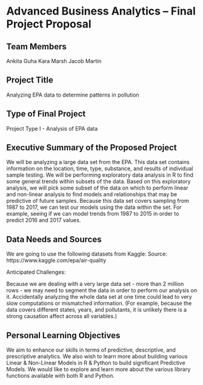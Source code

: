 
Advanced Business Analytics – Final Project Proposal
====================================================

Team Members
------------
Ankita Guha
Kara Marsh
Jacob Martin

Project Title
-------------
Analyzing EPA data to determine patterns in pollution

Type of Final Project
---------------------
Project Type I - Analysis of EPA data


Executive Summary of the Proposed Project
-----------------------------------------
We will be analyzing a large data set from the EPA. This data set contains information on the location, time, type, substance, and results of individual sample testing. We will be performing exploratory data analysis in R to find some general trends within subsets of the data. Based on this exploratory analysis, we will pick some subset of the data on which to perform linear and non-linear analysis to find models and relationships that may be predictive of future samples. Because this data set covers sampling from 1987 to 2017, we can test our models using the data within the set. For example, seeing if we can model trends from 1987 to 2015 in order to predict 2016 and 2017 values. 


Data Needs and Sources
-----------------------
We are going to use the following datasets from Kaggle:
Source: https://www.kaggle.com/epa/air-quality

Anticipated Challenges: 

Because we are dealing with a very large data set - more than 2 million rows - we may need to segment the data in order to perform our analysis on it. Accidentally analyzing the whole data set at one time could lead to very slow computations or mismatched information. (For example, because the data covers different states, years, and pollutants, it is unlikely there is a strong causation affect across all variables.)


Personal Learning Objectives
----------------------------
We aim to enhance our skills in terms of predictive, descriptive, and prescriptive analytics. We also wish to learn more about building various Linear & Non-Linear Models in R & Python to build significant Predictive Models. We would like to explore and learn more about the various library functions available with both R and Python.
